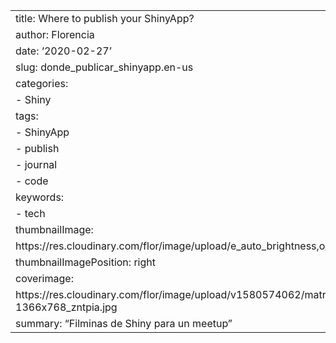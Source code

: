 ---
title: Where to publish your ShinyApp?
author: Florencia
date: '2020-02-27'
slug: donde_publicar_shinyapp.en-us
categories:
  - Shiny
tags:
- ShinyApp
- publish
- journal
- code
keywords:
  - tech
thumbnailImage: 
  https://res.cloudinary.com/flor/image/upload/e_auto_brightness,o_70/v1580575702/matry_rep2gq.jpg
thumbnailImagePosition: right
coverimage:
  https://res.cloudinary.com/flor/image/upload/v1580574062/matryoshka_dolls-wallpaper-1366x768_zntpia.jpg
summary: "Filminas de Shiny para un meetup"
---